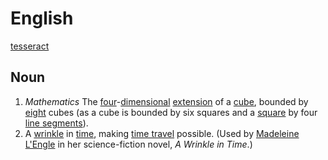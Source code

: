 =English=
[[tesseract]]

==Noun==

#''Mathematics'' The [[four]]-[[dimension]]al [[extension]] of a [[cube]], bounded by [[eight]] cubes (as a cube is bounded by six squares and a [[square]] by four [[line segment]]s).
# A [[wrinkle]] in [[time]], making [[time travel]] possible. (Used by [[w:Madeleine L'Engle|Madeleine L'Engle]] in her science-fiction novel, ''A Wrinkle in Time''.)